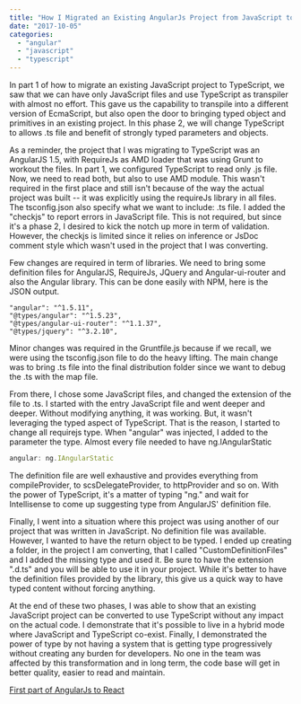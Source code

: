```yaml
---
title: "How I Migrated an Existing AngularJs Project from JavaScript to TypeScript (Part 2 of 2)"
date: "2017-10-05"
categories: 
  - "angular"
  - "javascript"
  - "typescript"
---
```


In part 1 of how to migrate an existing JavaScript project to TypeScript, we saw that we can have only JavaScript files and use TypeScript as transpiler with almost no effort. This gave us the capability to transpile into a different version of EcmaScript, but also open the door to bringing typed object and primitives in an existing project. In this phase 2, we will change TypeScript to allows .ts file and benefit of strongly typed parameters and objects.

As a reminder, the project that I was migrating to TypeScript was an AngularJS 1.5, with RequireJs as AMD loader that was using Grunt to workout the files. In part 1, we configured TypeScript to read only .js file. Now, we need to read both, but also to use AMD module. This wasn't required in the first place and still isn't because of the way the actual project was built -- it was explicitly using the requireJs library in all files. The tsconfig.json also specify what we want to include: .ts file. I added the "checkjs" to report errors in JavaScript file. This is not required, but since it's a phase 2, I desired to kick the notch up more in term of validation. However, the checkjs is limited since it relies on inference or JsDoc comment style which wasn't used in the project that I was converting.

Few changes are required in term of libraries. We need to bring some definition files for AngularJS, RequireJs, JQuery and Angular-ui-router and also the Angular library. This can be done easily with NPM, here is the JSON output.

```
"angular": "^1.5.11",
"@types/angular": "^1.5.23",
"@types/angular-ui-router": "^1.1.37",
"@types/jquery": "^3.2.10",
```

Minor changes was required in the Gruntfile.js because if we recall, we were using the tsconfig.json file to do the heavy lifting. The main change was to bring .ts file into the final distribution folder since we want to debug the .ts with the map file.

From there, I chose some JavaScript files, and changed the extension of the file to .ts. I started with the entry JavaScript file and went deeper and deeper. Without modifying anything, it was working. But, it wasn't leveraging the typed aspect of TypeScript. That is the reason, I started to change all requirejs type. When "angular" was injected, I added to the parameter the type. Almost every file needed to have ng.IAngularStatic

```typescript
angular: ng.IAngularStatic
```

The definition file are well exhaustive and provides everything from compileProvider, to scsDelegateProvider, to httpProvider and so on. With the power of TypeScript, it's a matter of typing "ng." and wait for Intellisense to come up suggesting type from AngularJS' definition file.

Finally, I went into a situation where this project was using another of our project that was written in JavaScript. No definition file was available. However, I wanted to have the return object to be typed. I ended up creating a folder, in the project I am converting, that I called "CustomDefinitionFiles" and I added the missing type and used it. Be sure to have the extension ".d.ts" and you will be able to use it in your project. While it's better to have the definition files provided by the library, this give us a quick way to have typed content without forcing anything.

At the end of these two phases, I was able to show that an existing JavaScript project can be converted to use TypeScript without any impact on the actual code. I demonstrate that it's possible to live in a hybrid mode where JavaScript and TypeScript co-exist. Finally, I demonstrated the power of type by not having a system that is getting type progressively without creating any burden for developers. No one in the team was affected by this transformation and in long term, the code base will get in better quality, easier to read and maintain.

[First part of AngularJs to React](how-i-migrated-an-existing-angularjs-project-from-javascript-to-typescript-part-1-of-2)
